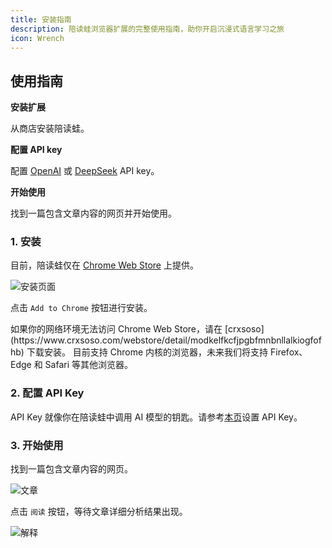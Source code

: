 ```yaml
---
title: 安装指南
description: 陪读蛙浏览器扩展的完整使用指南，助你开启沉浸式语言学习之旅
icon: Wrench
---
```


## 使用指南

<Steps>
<Step>

**安装扩展**

从商店安装陪读蛙。

</Step>

<Step>

**配置 API key**

配置 [OpenAI](https://openai.com/api/) 或 [DeepSeek](https://platform.deepseek.com/) API key。

</Step>

<Step>

**开始使用**

找到一篇包含文章内容的网页并开始使用。

</Step>
</Steps>

### 1. 安装

目前，陪读蛙仅在 [Chrome Web Store](https://chromewebstore.google.com/detail/read-frog/modkelfkcfjpgbfmnbnllalkiogfofhb?utm_source=official) 上提供。

![安装页面](/tutorial/installation/chrome-web-store.png)

点击 `Add to Chrome` 按钮进行安装。

<Callout title="无法访问 Chrome Web Store？">
  如果你的网络环境无法访问 Chrome Web Store，请在
  [crxsoso](https://www.crxsoso.com/webstore/detail/modkelfkcfjpgbfmnbnllalkiogfofhb)
  下载安装。
</Callout>

<Callout title="你使用其他浏览器吗？">
  目前支持 Chrome 内核的浏览器，未来我们将支持 Firefox、Edge 和 Safari
  等其他浏览器。
</Callout>

### 2. 配置 API Key

API Key 就像你在陪读蛙中调用 AI 模型的钥匙。请参考[本页](/tutorial/api-key)设置 API Key。

### 3. 开始使用

找到一篇包含文章内容的网页。

![文章](/tutorial/installation/start-reading.png)

点击 `阅读` 按钮，等待文章详细分析结果出现。

![解释](/tutorial/get-started/interface.png)
